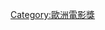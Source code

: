 {{Navbox
|name = 歐洲電影獎最佳導演
|title = [[歐洲電影獎最佳導演獎]]
|state = {{{state|autocollapse}}}
|basestyle = background:#20B2AA
|imageleft = 
|bodyclass=hlist
|list1 =
*<small>1988</small>&nbsp;[[溫·韋德斯|文·溫德斯]]
*<small>1989</small>&nbsp;{{link-hu|伊扎·博列蒙伊|Bereményi Géza}}
*<small>2001</small>&nbsp;[[尚-皮爾·桑里|尚-皮耶·居內]]
*<small>2002</small>&nbsp;[[佩德罗·阿尔莫多瓦尔|佩德羅·阿莫多瓦]]
*<small>2003</small>&nbsp;[[拉斯·馮·提爾]]
*<small>2004</small>&nbsp;[[亞歷杭德羅·阿梅納瓦爾]]
*<small>2005</small>&nbsp;[[迈克尔·哈内克|麥可·漢內克]]
*<small>2006</small>&nbsp;[[佩德罗·阿尔莫多瓦尔|佩德羅·阿莫多瓦]]
*<small>2007</small>&nbsp;[[克里斯蒂安·蒙久|克里斯汀·穆基]]
*<small>2008</small>&nbsp;[[馬提歐·加洛尼]]
*<small>2009</small>&nbsp;[[迈克尔·哈内克|麥可·漢內克]]
*<small>2010</small>&nbsp;[[羅曼·波蘭斯基]]
*<small>2011</small>&nbsp;[[蘇珊娜·比爾]]
*<small>2012</small>&nbsp;[[迈克尔·哈内克|麥可·漢內克]]
*<small>2013</small>&nbsp;[[保羅·索倫蒂諾]]
*<small>2014</small>&nbsp;[[帕貝爾·帕夫利柯夫斯基]]
*<small>2015</small>&nbsp;[[保羅·索倫蒂諾]]
*<small>2016</small>&nbsp;[[瑪倫·艾德]]
*<small>2017</small>&nbsp;[[鲁本·奥斯特伦德|魯本·奧斯倫]]
*<small>2018</small>&nbsp;[[帕貝爾·帕夫利柯夫斯基]]
*<small>2019</small>&nbsp;[[尤格·藍西莫]]
*<small>2020</small>&nbsp;[[湯瑪斯·凡提柏格]]
*<small>2021</small>&nbsp;[[亚斯米拉·日巴尼奇]]
}}<noinclude>
{{collapsible option}}

[[Category:歐洲電影獎]]

</noinclude>